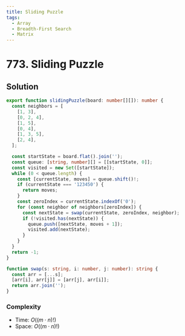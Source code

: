 ```yaml
---
title: Sliding Puzzle
tags:
  - Array
  - Breadth-First Search
  - Matrix
---
```


# 773. Sliding Puzzle

<Badges>
  <LevelBadge level="hard" />
  <TopicBadge name="Array" slug="array" />
  <TopicBadge name="Breadth-First Search" slug="breadth-first-search" />
  <TopicBadge name="Matrix" slug="matrix" />
</Badges>

## Solution

```typescript filename="solution.ts" copy
export function slidingPuzzle(board: number[][]): number {
  const neighbors = [
    [1, 3],
    [0, 2, 4],
    [1, 5],
    [0, 4],
    [1, 3, 5],
    [2, 4],
  ];

  const startState = board.flat().join('');
  const queue: [string, number][] = [[startState, 0]];
  const visited = new Set([startState]);
  while (0 < queue.length) {
    const [currentState, moves] = queue.shift()!;
    if (currentState === '123450') {
      return moves;
    }
    const zeroIndex = currentState.indexOf('0');
    for (const neighbor of neighbors[zeroIndex]) {
      const nextState = swap(currentState, zeroIndex, neighbor);
      if (!visited.has(nextState)) {
        queue.push([nextState, moves + 1]);
        visited.add(nextState);
      }
    }
  }
  return -1;
}

function swap(s: string, i: number, j: number): string {
  const arr = [...s];
  [arr[i], arr[j]] = [arr[j], arr[i]];
  return arr.join('');
}
```

### Complexity

- Time: $O((m \cdot n)!)$
- Space: $O((m \cdot n)!)$

<ProblemLink
  codingSite="leetcode"
  href="https://leetcode.com/problems/sliding-puzzle"
  title="Sliding Puzzle"
/>
